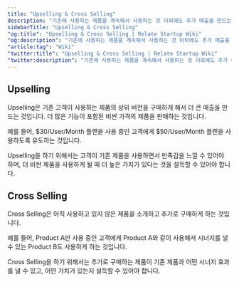 ```yaml
---
title: "Upselling & Cross Selling"
description: "기존에 사용하는 제품을 계속해서 사용하는 것 이외에도 추가 매출을 만드는 방법. "
sidebarTitle: "Upselling & Cross Selling"
"og:title": "Upselling & Cross Selling | Relate Startup Wiki"
"og:description": "기존에 사용하는 제품을 계속해서 사용하는 것 이외에도 추가 매출을 만드는 방법. "
"article:tag": "Wiki"
"twitter:title": "Upselling & Cross Selling | Relate Startup Wiki"
"twitter:description": "기존에 사용하는 제품을 계속해서 사용하는 것 이외에도 추가 매출을 만드는 방법. "
---
```


## Upselling

Upselling은 기존 고객이 사용하는 제품의 상위 버전을 구매하게 해서 더 큰 매출을 만드는 것입니다. 더 많은 기능이 포함된 비싼 가격의 제품을 판매하는 것입니다. 

예를 들어, $30/User/Month 플랜을 사용 중인 고객에게 $50/User/Month 플랜을 사용하도록 유도하는 것입니다. 

Upselling을 하기 위해서는 고객이 기존 제품을 사용하면서 만족감을 느낄 수 있어야 하며, 더 비싼 제품을 사용하게 될 때 더 높은 가치가 있다는 것을 설득할 수 있어야 합니다. 

## Cross Selling

Cross Selling은 아직 사용하고 있지 않은 제품을 소개하고 추가로 구매하게 하는 것입니다. 

예를 들어, Product A만 사용 중인 고객에게 Product A와 같이 사용해서 시너지를 낼 수 있는 Product B도 사용하게 하는 것입니다. 

Cross Selling을 하기 위해서는 추가로 구매하는 제품이 기존 제품과 어떤 시너지 효과를 낼 수 있고, 어떤 가치가 있는지 설득할 수 있어야 합니다. 